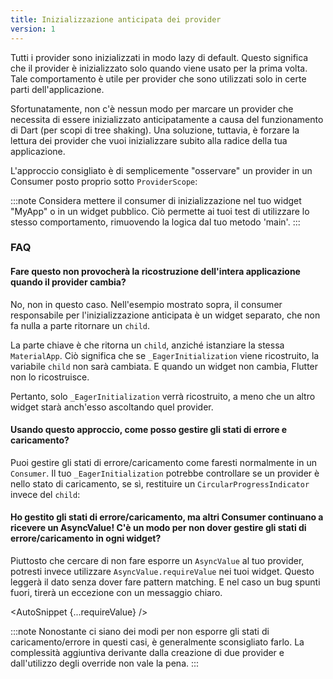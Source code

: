 ```yaml
---
title: Inizializzazione anticipata dei provider
version: 1
---
```



Tutti i provider sono inizializzati in modo lazy di default. Questo significa che il provider 
è inizializzato solo quando viene usato per la prima volta. Tale comportamento è utile per provider che sono 
utilizzati solo in certe parti dell'applicazione.

Sfortunatamente, non c'è nessun modo per marcare un provider che necessita di essere inizializzato 
anticipatamente a causa del funzionamento di Dart (per scopi di tree shaking).
Una soluzione, tuttavia, è forzare la lettura dei provider che vuoi inizializzare subito alla radice 
della tua applicazione.

L'approccio consigliato è di semplicemente "osservare" un provider in un Consumer posto proprio sotto `ProviderScope`:

<AutoSnippet raw={consumerExample} />

:::note
Considera mettere il consumer di inizializzazione nel tuo widget "MyApp" o in un widget pubblico.
Ciò permette ai tuoi test di utilizzare lo stesso comportamento, rimuovendo la logica dal tuo metodo 'main'.
:::

### FAQ

#### Fare questo non provocherà la ricostruzione dell'intera applicazione quando il provider cambia?

No, non in questo caso.
Nell'esempio mostrato sopra, il consumer responsabile per l'inizializzazione anticipata 
è un widget separato, che non fa nulla a parte ritornare un `child`.

La parte chiave è che ritorna un `child`, anziché istanziare la stessa `MaterialApp`.
Ciò significa che se `_EagerInitialization` viene ricostruito, la variabile `child` 
non sarà cambiata. E quando un widget non cambia, Flutter non lo ricostruisce.

Pertanto, solo `_EagerInitialization` verrà ricostruito, a meno che un altro widget starà anch'esso ascoltando quel provider.

#### Usando questo approccio, come posso gestire gli stati di errore e caricamento?

Puoi gestire gli stati di errore/caricamento come faresti normalmente in un `Consumer`.
Il tuo `_EagerInitialization` potrebbe controllare se un provider è nello stato di caricamento, 
se sì, restituire un `CircularProgressIndicator` invece del `child`:

<AutoSnippet raw={asyncConsumerExample} />

#### Ho gestito gli stati di errore/caricamento, ma altri Consumer continuano a ricevere un AsyncValue! C'è un modo per non dover gestire gli stati di errore/caricamento in ogni widget?

Piuttosto che cercare di non fare esporre un `AsyncValue` al tuo provider, potresti 
invece utilizzare `AsyncValue.requireValue` nei tuoi widget.
Questo leggerà il dato senza dover fare pattern matching. E nel caso un bug spunti fuori, 
tirerà un eccezione con un messaggio chiaro.

<AutoSnippet {...requireValue} />

:::note
Nonostante ci siano dei modi per non esporre gli stati di caricamento/errore in questi casi, 
è generalmente sconsigliato farlo.
La complessità aggiuntiva derivante dalla creazione di due provider e dall'utilizzo degli override non vale la pena.
:::
